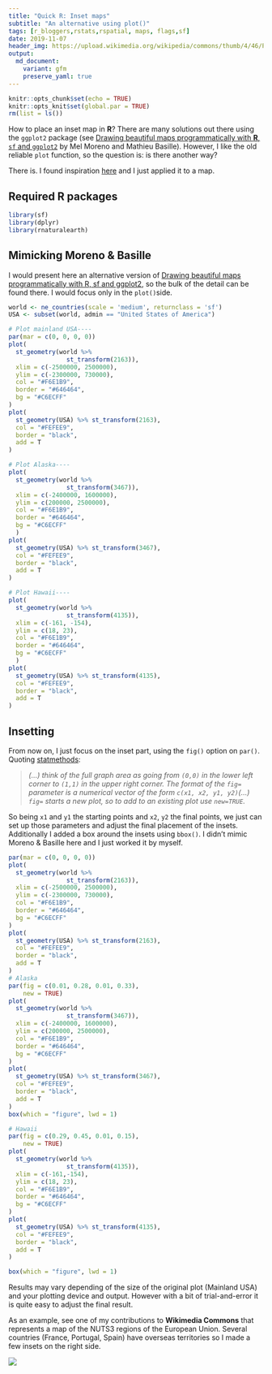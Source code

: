 ```yaml
---
title: "Quick R: Inset maps"
subtitle: "An alternative using plot()"
tags: [r_bloggers,rstats,rspatial, maps, flags,sf]
date: 2019-11-07
header_img: https://upload.wikimedia.org/wikipedia/commons/thumb/4/46/Population_density_by_NUTS_3_region_%282017%29.svg/1000px-Population_density_by_NUTS_3_region_%282017%29.svg.png
output: 
  md_document:
    variant: gfm
    preserve_yaml: true
---
```




```r
knitr::opts_chunk$set(echo = TRUE)
knitr::opts_knit$set(global.par = TRUE)
rm(list = ls())

```


How to place an inset map in **R**? There are many solutions out there using the `ggplot2` package (see [Drawing beautiful maps programmatically with **R**, `sf` and `ggplot2`](https://www.r-spatial.org/r/2018/10/25/ggplot2-sf-3.html) by Mel Moreno and Mathieu Basille). However, I like the old reliable `plot` function, so the question is: is there another way?


There is. I found inspiration [here](https://www.statmethods.net/advgraphs/layout.html) and I just applied it to a map.


## Required R packages

```r
library(sf)
library(dplyr)
library(rnaturalearth)
```

## Mimicking Moreno & Basille

I would present here an alternative version of [Drawing beautiful maps programmatically with R, sf and ggplot2](https://www.r-spatial.org/r/2018/10/25/ggplot2-sf-3.html), so the bulk of the detail can be found there. I would focus only in the `plot()`side.

```r
world <- ne_countries(scale = 'medium', returnclass = 'sf')
USA <- subset(world, admin == "United States of America")

# Plot mainland USA----
par(mar = c(0, 0, 0, 0))
plot(
  st_geometry(world %>%
                st_transform(2163)),
  xlim = c(-2500000, 2500000),
  ylim = c(-2300000, 730000),
  col = "#F6E1B9",
  border = "#646464",
  bg = "#C6ECFF"
)
plot(
  st_geometry(USA) %>% st_transform(2163),
  col = "#FEFEE9",
  border = "black",
  add = T
)

```

```r
# Plot Alaska----
plot(
  st_geometry(world %>%
                st_transform(3467)),
  xlim = c(-2400000, 1600000),
  ylim = c(200000, 2500000),
  col = "#F6E1B9",
  border = "#646464",
  bg = "#C6ECFF"
  )
plot(
  st_geometry(USA) %>% st_transform(3467),
  col = "#FEFEE9",
  border = "black",
  add = T
)
```

```r
# Plot Hawaii----
plot(
  st_geometry(world %>%
                st_transform(4135)),
  xlim = c(-161, -154),
  ylim = c(18, 23),
  col = "#F6E1B9",
  border = "#646464",
  bg = "#C6ECFF"
  )
plot(
  st_geometry(USA) %>% st_transform(4135),
  col = "#FEFEE9",
  border = "black",
  add = T
)

```

## Insetting

From now on, I just focus on the inset part, using the `fig()` option on `par()`. Quoting [statmethods](https://www.statmethods.net/advgraphs/layout.html):

>*(...) think of the full graph area as going from `(0,0)` in the lower left corner to `(1,1)` in the upper right corner. The format of the `fig=` parameter is a numerical vector of the form `c(x1, x2, y1, y2)`(...)
`fig=` starts a new plot, so to add to an existing plot use `new=TRUE`.*

So being `x1` and `y1` the starting points and `x2`, `y2` the final points, we just can set up those parameters and adjust the final placement of the insets. Additionally I added a box around the insets using `bbox()`. I didn't mimic Moreno & Basille here and I just worked it by myself.

```r
par(mar = c(0, 0, 0, 0))
plot(
  st_geometry(world %>%
                st_transform(2163)),
  xlim = c(-2500000, 2500000),
  ylim = c(-2300000, 730000),
  col = "#F6E1B9",
  border = "#646464",
  bg = "#C6ECFF"
)
plot(
  st_geometry(USA) %>% st_transform(2163),
  col = "#FEFEE9",
  border = "black",
  add = T
)
# Alaska
par(fig = c(0.01, 0.28, 0.01, 0.33),
    new = TRUE)
plot(
  st_geometry(world %>%
                st_transform(3467)),
  xlim = c(-2400000, 1600000),
  ylim = c(200000, 2500000),
  col = "#F6E1B9",
  border = "#646464",
  bg = "#C6ECFF"
)
plot(
  st_geometry(USA) %>% st_transform(3467),
  col = "#FEFEE9",
  border = "black",
  add = T
)
box(which = "figure", lwd = 1)

# Hawaii
par(fig = c(0.29, 0.45, 0.01, 0.15),
    new = TRUE)
plot(
  st_geometry(world %>%
                st_transform(4135)),
  xlim = c(-161,-154),
  ylim = c(18, 23),
  col = "#F6E1B9",
  border = "#646464",
  bg = "#C6ECFF"
)
plot(
  st_geometry(USA) %>% st_transform(4135),
  col = "#FEFEE9",
  border = "black",
  add = T
)

box(which = "figure", lwd = 1)
```

Results may vary depending of the size of the original plot (Mainland USA) and your plotting device and output. However with a bit of trial-and-error it is quite easy to adjust the final result.

As an example, see one of my contributions to **Wikimedia Commons** that represents a map of the NUTS3 regions of the European Union. Several countries (France, Portugal, Spain) have overseas territories so I made a few insets on the right side.

<img src="https://upload.wikimedia.org/wikipedia/commons/thumb/4/46/Population_density_by_NUTS_3_region_%282017%29.svg/1000px-Population_density_by_NUTS_3_region_%282017%29.svg.png">


